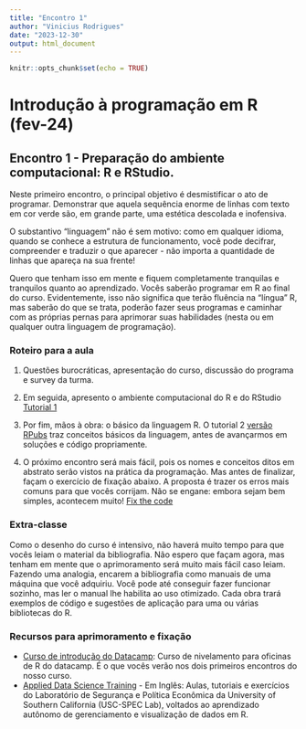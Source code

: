 ```yaml
---
title: "Encontro 1"
author: "Vinicius Rodrigues"
date: "2023-12-30"
output: html_document
---
```


```r
knitr::opts_chunk$set(echo = TRUE)
```

# Introdução à programação em R (fev-24)

## Encontro 1 - Preparação do ambiente computacional: R e RStudio.
Neste primeiro encontro, o principal objetivo é desmistificar o ato de programar. Demonstrar que aquela sequência enorme de linhas com texto em cor verde são, em grande parte, uma estética descolada e inofensiva.

O substantivo "linguagem" não é sem motivo: como em qualquer idioma, quando se conhece a estrutura de funcionamento, você pode decifrar, compreender e traduzir o que aparecer - não importa a quantidade de linhas que apareça na sua frente! 

Quero que tenham isso em mente e fiquem completamente tranquilas e tranquilos quanto ao aprendizado. Vocês saberão programar em R ao final do curso. Evidentemente, isso não significa que terão fluência na "língua" R, mas saberão do que se trata, poderão fazer seus programas e caminhar com as próprias pernas para aprimorar suas habilidades (nesta ou em qualquer outra linguagem de programação).

### Roteiro para a aula
1. Questões burocráticas, apresentação do curso, discussão do programa e survey da turma.

2. Em seguida, apresento o ambiente computacional do R e do RStudio [Tutorial 1](https://rpubs.com/vinrodr/tutorial_1_introR)

3. Por fim, mãos à obra: o básico da linguagem R. O tutorial 2 [versão RPubs](https://rpubs.com/vinrodr/tutorial_2_introR) traz conceitos básicos da linguagem, antes de avançarmos em soluções e código propriamente. 

4. O próximo encontro será mais fácil, pois os nomes e conceitos ditos em abstrato serão vistos na prática da programação. Mas antes de finalizar, façam o exercício de fixação abaixo. A proposta é trazer os erros mais comuns para que vocês corrijam. Não se engane: embora sejam bem simples, acontecem muito! [Fix the code](https://rpubs.com/vinrodr/fixthecode_intror)

### Extra-classe
Como o desenho do curso é intensivo, não haverá muito tempo para que vocês leiam o material da bibliografia. Não espero que façam agora, mas tenham em mente que o aprimoramento será muito mais fácil caso leiam. 
Fazendo uma analogia, encarem a bibliografia como manuais de uma máquina que você adquiriu. Você pode até conseguir fazer funcionar sozinho, mas ler o manual lhe habilita ao uso otimizado. Cada obra trará exemplos de código e sugestões de aplicação para uma ou várias bibliotecas do R.

### Recursos para aprimoramento e fixação
* [Curso de introdução do Datacamp](https://www.datacamp.com/courses/free-introduction-to-r): Curso de nivelamento para oficinas de R do datacamp. É o que vocês verão nos dois primeiros encontros do nosso curso.
* [Applied Data Science Training](https://www.uscspec.org/applied-data-science-trainings) - Em Inglês: Aulas, tutoriais e exercícios do Laboratório de Segurança e Política Econômica da University of Southern California (USC-SPEC Lab), voltados ao aprendizado autônomo de gerenciamento e visualização de dados em R.